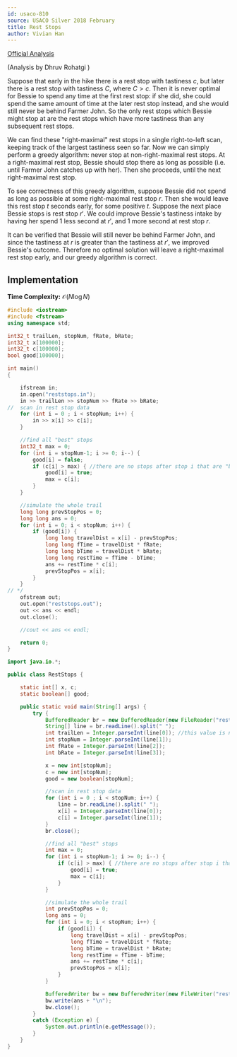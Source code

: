 ```yaml
---
id: usaco-810
source: USACO Silver 2018 February
title: Rest Stops
author: Vivian Han
---
```


[Official Analysis](http://www.usaco.org/current/data/sol_reststops_silver_feb18.html)

(Analysis by Dhruv Rohatgi )

Suppose that early in the hike there is a rest stop with tastiness $c$, but later there is a rest stop with tastiness $C$, where $C>c$. 
Then it is never optimal for Bessie to spend any time at the first rest stop: 
if she did, she could spend the same amount of time at the later rest stop instead, and she would still never be behind Farmer John. 
So the only rest stops which Bessie might stop at are the rest stops which have more tastiness than any subsequent rest stops.

We can find these "right-maximal" rest stops in a single right-to-left scan, keeping track of the largest tastiness seen so far. 
Now we can simply perform a greedy algorithm: never stop at non-right-maximal rest stops. 
At a right-maximal rest stop, Bessie should stop there as long as possible (i.e. until Farmer John catches up with her). 
Then she proceeds, until the next right-maximal rest stop.

To see correctness of this greedy algorithm, suppose Bessie did not spend as long as possible at some right-maximal rest stop $r$. 
Then she would leave this rest stop $t$ seconds early, for some positive $t$. Suppose the next place Bessie stops is rest stop $r′$. 
We could improve Bessie's tastiness intake by having her spend $1$ less second at $r′$, and $1$ more second at rest stop $r$. 

It can be verified that Bessie will still never be behind Farmer John, and since the tastiness at $r$ is greater than the tastiness at $r′$, we improved Bessie's outcome. 
Therefore no optimal solution will leave a right-maximal rest stop early, and our greedy algorithm is correct.
## Implementation

**Time Complexity:** $\mathcal{O}(N\log N)$

<LanguageSection>

<CPPSection>

```cpp
#include <iostream>
#include <fstream>
using namespace std;

int32_t trailLen, stopNum, fRate, bRate;
int32_t x[100000];
int32_t c[100000];
bool good[100000];

int main()
{

	ifstream in;
	in.open("reststops.in");
	in >> trailLen >> stopNum >> fRate >> bRate;
//	scan in rest stop data
	for (int i = 0 ; i < stopNum; i++) {
		in >> x[i] >> c[i];
	}

	//find all "best" stops
	int32_t max = 0;
	for (int i = stopNum-1; i >= 0; i--) {
		good[i] = false;
		if (c[i] > max) { //there are no stops after stop i that are "better"
			good[i] = true;
			max = c[i];
		}
	}

	//simulate the whole trail
	long long prevStopPos = 0;
	long long ans = 0;
	for (int i = 0; i < stopNum; i++) {
		if (good[i]) {
			long long travelDist = x[i] - prevStopPos;
			long long fTime = travelDist * fRate;
			long long bTime = travelDist * bRate;
			long long restTime = fTime - bTime;
			ans += restTime * c[i];
			prevStopPos = x[i];
		}
	}
// */
	ofstream out;
	out.open("reststops.out");
	out << ans << endl;
	out.close();

	//cout << ans << endl;

	return 0;
}
```
</CPPSection>

<JavaSection>

```java
import java.io.*;

public class RestStops {

    static int[] x, c;
    static boolean[] good;

    public static void main(String[] args) {
        try {
            BufferedReader br = new BufferedReader(new FileReader("reststops.in"));
            String[] line = br.readLine().split(" ");
            int trailLen = Integer.parseInt(line[0]); //this value is never used...
            int stopNum = Integer.parseInt(line[1]);
            int fRate = Integer.parseInt(line[2]);
            int bRate = Integer.parseInt(line[3]);

            x = new int[stopNum];
            c = new int[stopNum];
            good = new boolean[stopNum];

            //scan in rest stop data
            for (int i = 0 ; i < stopNum; i++) {
                line = br.readLine().split(" ");
                x[i] = Integer.parseInt(line[0]);
                c[i] = Integer.parseInt(line[1]);
            }
            br.close();

            //find all "best" stops
            int max = 0;
            for (int i = stopNum-1; i >= 0; i--) {
                if (c[i] > max) { //there are no stops after stop i that are "better"
                    good[i] = true;
                    max = c[i];
                }
            }

            //simulate the whole trail
            int prevStopPos = 0;
            long ans = 0;
            for (int i = 0; i < stopNum; i++) {
                if (good[i]) {
                    long travelDist = x[i] - prevStopPos;
                    long fTime = travelDist * fRate;
                    long bTime = travelDist * bRate;
                    long restTime = fTime - bTime;
                    ans += restTime * c[i];
                    prevStopPos = x[i];
                }
            }

            BufferedWriter bw = new BufferedWriter(new FileWriter("reststops.out"));
            bw.write(ans + "\n");
            bw.close();
        }
        catch (Exception e) {
            System.out.println(e.getMessage());
        }
    }
}
```
</JavaSection>

</LanguageSection>
